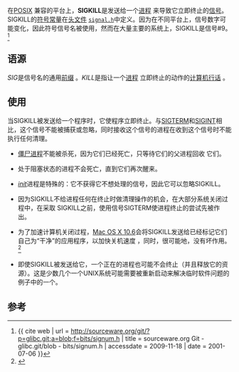 {{noteTA|G1=IT}}
{{Infobox Computing signal
|description = “杀死”信号
|action      = 进程异常终止
}}
在[[POSIX|POSIX]]<!-- Original: [[POSIX|POSIX]] -->兼容的平台上，'''SIGKILL'''是发送给一个[[行程|进程]]<!-- Original: [[process_(computing)|process]] -->来导致它立即终止的[[信号_(计算机科学)|信号]]。SIGKILL的[[C语言预处理器|符号常量]]在[[头文件|头文件]]<!-- Original: [[header_file|header file]] --><code>[[signal.h|signal.h]]</code>中定义。因为在不同平台上，信号数字可能变化，因此符号信号名被使用，然而在大量主要的系统上，SIGKILL是信号#9。<ref>{{ cite web | url = http://sourceware.org/git/?p=glibc.git;a=blob;f=bits/signum.h | title = sourceware.org Git - glibc.git/blob - bits/signum.h | accessdate = 2009-11-18 | date = 2001-07-06 }}{{dead link|date=2017年11月 |bot=InternetArchiveBot |fix-attempted=yes }}</ref>

== 语源 ==
''SIG''是信号名的通用[[詞綴|前缀]]<!-- Original: [[Prefix_(linguistics)|prefix]] -->。''KILL''是指让一个[[行程|进程]]<!-- Original: [[Process_(computing)|process]] -->立即终止的动作的[[计算机行话|计算机行话]]<!-- Original: [[computer_jargon|computer jargon]] -->。

== 使用 ==
当SIGKILL被发送给一个程序时，它使程序立即终止。与[[SIGTERM|SIGTERM]]和[[SIGINT_(POSIX)|SIGINT]]相比，这个信号不能被捕获或忽略，同时接收这个信号的进程在收到这个信号时不能执行任何清理。

* [[僵尸进程|僵尸进程]]不能被杀死，因为它们已经死亡，只等待它们的父进程回收<!-- 收割？reap -->它们。

* 处于阻塞状态的进程不会死亡，直到它们再次醒来。

* ''[[init|init]]<!-- Original: [[init|init]] -->''进程是特殊的：它不获得它不想处理的信号，因此它可以忽略SIGKILL。

* 因为SIGKILL不给进程任何在终止时做清理操作的机会，在大部分系统关闭过程中，在采取<!-- 借助？求助？ -->SIGKILL之前，使用信号SIGTERM使进程终止的尝试先被作出。

* 为了加速计算机关闭过程，[[Mac_OS_X_10.6|Mac OS X 10.6]]会将SIGKILL发送给已经标记它们自己为“干净”的应用程序，以加快关机速度<!-- 以实现一个更快的关机时间／resulting in faster shutdown times -->，同时，很可能地，没有坏作用。<ref>{{cite web | url = http://developer.apple.com/mac/library/releasenotes/MacOSX/WhatsNewInOSX/Articles/MacOSX10_6.html#//apple_ref/doc/uid/TP40008898-SW22 | title = Mac Dev Center: What's New in Mac OS X: Mac OS X v10.6 | date = 2009-08-28 | accessdate = 2009-11-18 | archive-date = 2009-12-08 | archive-url = https://web.archive.org/web/20091208151435/http://developer.apple.com/Mac/library/releasenotes/MacOSX/WhatsNewInOSX/Articles/MacOSX10_6.html#//apple_ref/doc/uid/TP40008898-SW22 | dead-url = no }}</ref>

* 即使SIGKILL被发送给它，一个正在{{tsl|en|Uninterruptible sleep|不可中断睡眠}}的进程也可能不会终止（并且释放它的资源）。这是少数几个一个UNIX系统可能需要被重新启动来解决临时软件问题的例子中的一个。

==参考==
{{reflist}}

{{Computing signals}}